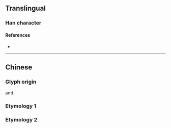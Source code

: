 {{also|煉|鍊|练}}
{{character info}}

==Translingual==
{{Han simplified forms|鍊|錬|炼}}

===Han character===
{{Han char|rn=86|rad=火|as=05|sn=9|four=|canj=FKVC|ids=⿰火𫠣}}

====References====
* {{Han ref|kx=0669.101|hdz=32195.050|uh=70BC}}

----

==Chinese==

===Glyph origin===
{{Han simp|煉|f=柬|t=𫠣}}
and {{Han simp|鍊|f=柬|t=𫠣|f2=金|t2=火}}

===Etymology 1===
{{zh-see|煉}}

===Etymology 2===
{{zh-see|鍊}}